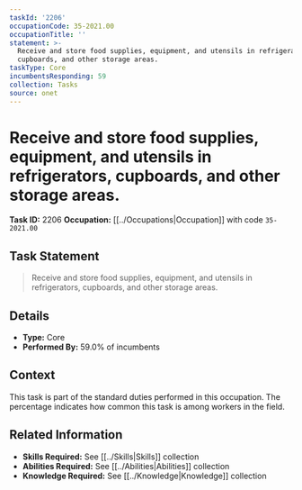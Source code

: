 ```yaml
---
taskId: '2206'
occupationCode: 35-2021.00
occupationTitle: ''
statement: >-
  Receive and store food supplies, equipment, and utensils in refrigerators,
  cupboards, and other storage areas.
taskType: Core
incumbentsResponding: 59
collection: Tasks
source: onet
---
```

# Receive and store food supplies, equipment, and utensils in refrigerators, cupboards, and other storage areas.

**Task ID:** 2206
**Occupation:** [[../Occupations|Occupation]] with code `35-2021.00`

## Task Statement

> Receive and store food supplies, equipment, and utensils in refrigerators, cupboards, and other storage areas.

## Details

- **Type:** Core
- **Performed By:** 59.0% of incumbents

## Context

This task is part of the standard duties performed in this occupation. The percentage indicates how common this task is among workers in the field.

## Related Information

- **Skills Required:** See [[../Skills|Skills]] collection
- **Abilities Required:** See [[../Abilities|Abilities]] collection
- **Knowledge Required:** See [[../Knowledge|Knowledge]] collection
